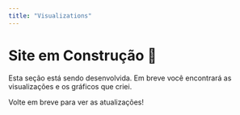 ```yaml
---
title: "Visualizations"
---
```


# Site em Construção 🚧

Esta seção está sendo desenvolvida. Em breve você encontrará as visualizações e os gráficos que criei.

Volte em breve para ver as atualizações!